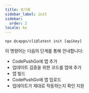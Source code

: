 ```yaml
---
title: 초기화
sidebar_label: init
sidebar:
  order: 2
locale: ko
---
```


`npx @capgo/cli@latest init [apikey]`

이 명령어는 다음의 단계를 통해 안내합니다:

- CodePushGo에 앱 추가
- 업데이트 검증을 위한 코드를 앱에 추가
- 앱 빌드
- CodePushGo에 앱 업로드
- 업데이트가 제대로 작동하는지 확인 지원